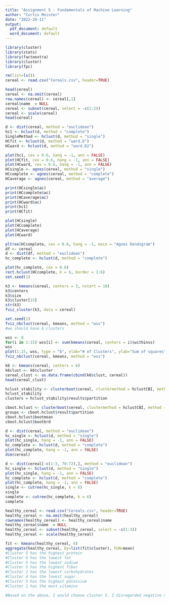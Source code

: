 ```yaml
---
title: "Assignment 5 - Fundamentals of Machine Learning"
author: "Curtis Meister"
date: "2022-20-11"
output:
  pdf_document: default
  word_document: default
---
```


```r
library(cluster)
library(stats)
library(factoextra)
library(cluster)
library(fpc)
```

```r
rm(list=ls())
cereal <- read.csv("Cereals.csv", header=TRUE)
```

```r
head(cereal)
cereal <- na.omit(cereal)
row.names(cereal) <- cereal[,1]
cereal$name  = NULL
cereal <- subset(cereal, select = -c(1:2))
cereal <- scale(cereal)
head(cereal)
```

```r
d <- dist(cereal, method = "euclidean")
hc1 <- hclust(d, method = "complete")
SingleMethod <- hclust(d, method = "single")
HCfit <- hclust(d, method = "ward.D")
HCward <- hclust(d, method = "ward.D2")
```

```r
plot(hc1, cex = 0.6, hang = -1, ann = FALSE)
plot(HCfit, cex = 0.6, hang = -1, ann = FALSE)
plot(HCward, cex = 0.6, hang = -1, ann = FALSE)
HCsingle <- agnes(cereal, method = "single")
HCcomplete <- agnes(cereal, method = "complete")
HCaverage <- agnes(cereal, method = "average")
```

```r
print(HCsingle$ac)
print(HCcomplete$ac)
print(HCaverage$ac)
print(HCward$ac)
print(hc1)
print(HCfit)

plot(HCsingle)
plot(HCcomplete)
plot(HCaverage)
plot(HCward)

pltree(HCcomplete, cex = 0.6, hang = -1, main = "Agnes Dendogram")
df <- cereal
d <- dist(df, method = "euclidean")
hc_complete <- hclust(d, method = "complete")
```

```r
plot(hc_complete, cex = 0.6)
rect.hclust(HCcomplete, k = 6, border = 1:6)
set.seed(1)

k3 <- kmeans(cereal, centers = 3, nstart = 10)
k3$centers 
k3$size
k3$cluster[15]
str(k3)
fviz_cluster(k3, data = cereal)

set.seed(1)
fviz_nbclust(cereal, kmeans, method = "wss")
#we should have 6 clusters
```

```r
wss <- 0
for(i in 1:15) wss[i] <- sum(kmeans(cereal, centers = i)$withinss)
wss
plot(1:15, wss, type = "b", xlab="# of Clusters", ylab="Sum of squares")
fviz_nbclust(cereal, kmeans, method = "wss")

k6 <- kmeans(cereal, centers = 6)
k6clust <- k6$cluster
cereal_clust <- as.data.frame(cbind(k6$clust, cereal))
head(cereal_clust)
```


```r
hclust_stability <- clusterboot(cereal, clustermethod = hclustCBI, method = "ward.D", k=6)
hclust_stability
clusters = hclust_stability$results$partition
```

```r
cboot.hclust <- clusterboot(cereal, clustermethod = hclustCBI, method = "ward.D", k=6)
groups <- cboot.hclust$result$partition
cboot.hclust$bootmean
cboot.hclust$bootbrd
```

```r
d <- dist(cereal, method = "euclidean")
hc_single <- hclust(d, method = "single")
plot(hc_single, hang = -1, ann = FALSE)
hc_complete <- hclust(d, method = "complete")
plot(hc_complete, hang = -1, ann = FALSE)
dim(cereal)
```

```r
d <- dist(cereal[-c(1:3, 70:72),], method = "euclidean") 
hc_single <- hclust(d, method = "single")
plot(hc_single, hang = -1, ann = FALSE)
hc_complete <- hclust(d, method = "complete")
plot(hc_complete, hang = -1, ann = FALSE)
single <- cutree(hc_single, k = 6)
single
complete <- cutree(hc_complete, k = 6)
complete
```

```r
healthy_cereal <- read.csv("Cereals.csv", header=TRUE)
healthy_cereal <- na.omit(healthy_cereal)
rownames(healthy_cereal) <- healthy_cereal$name
healthy_cereal$name  = NULL
healthy_cereal <- subset(healthy_cereal, select = -c(1:3))
healthy_cereal <- scale(healthy_cereal)

fit <- kmeans(healthy_cereal, 6)
aggregate(healthy_cereal, by=list(fit$cluster), FUN=mean)
#Cluster 5 has the highest protein
#Cluster 6 has the lowest fat
#Cluster 5 has the lowest sodium
#Cluster 5 has the highest fiber
#Cluster 2 has the lowest carbohydrates
#Cluster 4 has the lowest sugar
#Cluster 5 has the highest potassium
#Cluster 1 has the most vitamins

#Based on the above, I would choose cluster 5. I disregarded negative numbers as you cannot have negative answers.
```
